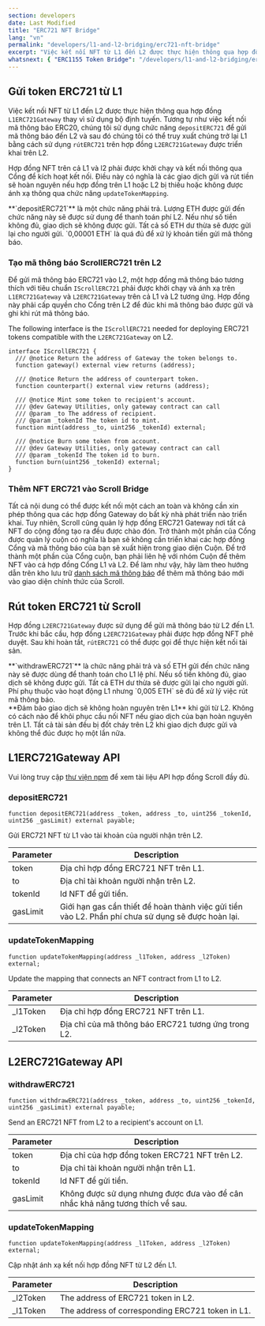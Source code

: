 ```yaml
---
section: developers
date: Last Modified
title: "ERC721 NFT Bridge"
lang: "vn"
permalink: "developers/l1-and-l2-bridging/erc721-nft-bridge"
excerpt: "Việc kết nối NFT từ L1 đến L2 được thực hiện thông qua hợp đồng L1ERC721Gateway thay vì sử dụng bộ định tuyến."
whatsnext: { "ERC1155 Token Bridge": "/developers/l1-and-l2-bridging/erc1155-token-bridge/" }
---
```



## Gửi token ERC721 từ L1

Việc kết nối NFT từ L1 đến L2 được thực hiện thông qua hợp đồng `L1ERC721Gateway` thay vì sử dụng bộ định tuyến. Tương tự như việc kết nối mã thông báo ERC20, chúng tôi sử dụng chức năng `depositERC721` để gửi mã thông báo đến L2 và sau đó chúng tôi có thể truy xuất chúng trở lại L1 bằng cách sử dụng `rútERC721` trên hợp đồng `L2ERC721Gateway` được triển khai trên L2. 

Hợp đồng NFT trên cả L1 và l2 phải được khởi chạy và kết nối thông qua Cổng để kích hoạt kết nối. Điều này có nghĩa là các giao dịch gửi và rút tiền sẽ hoàn nguyên nếu hợp đồng trên L1 hoặc L2 bị thiếu hoặc không được ánh xạ thông qua chức năng `updateTokenMapping`.

<Aside type="tip" title="">
  **`depositERC721`** là một chức năng phải trả. Lượng ETH được gửi đến chức năng này sẽ được sử dụng để thanh toán phí L2. Nếu như số tiền không đủ, giao dịch sẽ không được gửi. Tất cả số ETH dư thừa sẽ được gửi lại cho người gửi. `0,00001 ETH` là quá đủ để xử lý khoản tiền gửi mã thông báo.
</Aside>

### Tạo mã thông báo ScrollERC721 trên L2

Để gửi mã thông báo ERC721 vào L2, một hợp đồng mã thông báo tương thích với tiêu chuẩn `IScrollERC721` phải được khởi chạy và ánh xạ trên `L1ERC721Gateway` và `L2ERC721Gateway` trên cả L1 và L2 tương ứng. Hợp đồng này phải cấp quyền cho Cổng trên L2 để đúc khi mã thông báo được gửi và ghi khi rút mã thông báo.

The following interface is the `IScrollERC721` needed for deploying ERC721 tokens compatible with the `L2ERC721Gateway` on L2.

```solidity
interface IScrollERC721 {
  /// @notice Return the address of Gateway the token belongs to.
  function gateway() external view returns (address);

  /// @notice Return the address of counterpart token.
  function counterpart() external view returns (address);

  /// @notice Mint some token to recipient's account.
  /// @dev Gateway Utilities, only gateway contract can call
  /// @param _to The address of recipient.
  /// @param _tokenId The token id to mint.
  function mint(address _to, uint256 _tokenId) external;

  /// @notice Burn some token from account.
  /// @dev Gateway Utilities, only gateway contract can call
  /// @param _tokenId The token id to burn.
  function burn(uint256 _tokenId) external;
}
```

### Thêm NFT ERC721 vào Scroll Bridge

Tất cả nội dung có thể được kết nối một cách an toàn và không cần xin phép thông qua các hợp đồng Gateway do bất kỳ nhà phát triển nào triển khai. Tuy nhiên, Scroll cũng quản lý hợp đồng ERC721 Gateway nơi tất cả NFT do cộng đồng tạo ra đều được chào đón. Trở thành một phần của Cổng được quản lý cuộn có nghĩa là bạn sẽ không cần triển khai các hợp đồng Cổng và mã thông báo của bạn sẽ xuất hiện trong giao diện Cuộn. Để trở thành một phần của Cổng cuộn, bạn phải liên hệ với nhóm Cuộn để thêm NFT vào cả hợp đồng Cổng L1 và L2. Để làm như vậy, hãy làm theo hướng dẫn trên kho lưu trữ [danh sách mã thông báo](https://github.com/scroll-tech/token-list) để thêm mã thông báo mới vào giao diện chính thức của Scroll.

## Rút token ERC721 từ Scroll

Hợp đồng `L2ERC721Gateway` được sử dụng để gửi mã thông báo từ L2 đến L1. Trước khi bắc cầu, hợp đồng `L2ERC721Gateway` phải được hợp đồng NFT phê duyệt. Sau khi hoàn tất, `rútERC721` có thể được gọi để thực hiện kết nối tài sản.

<Aside type="tip" title="">
  **`withdrawERC721`** là chức năng phải trả và số ETH gửi đến chức năng này sẽ được dùng để thanh toán cho L1 lệ phí. Nếu số tiền không đủ, giao dịch sẽ không được gửi. Tất cả ETH dư thừa sẽ được gửi lại cho người gửi. Phí phụ thuộc vào hoạt động L1 nhưng `0,005 ETH` sẽ đủ để xử lý việc rút mã thông báo.
</Aside>

<Aside type="caution" title="">
  **Đảm bảo giao dịch sẽ không hoàn nguyên trên L1** khi gửi từ L2. Không có cách nào để khôi phục cầu nối NFT nếu giao dịch của bạn hoàn nguyên trên L1. Tất cả tài sản đều bị đốt cháy trên L2 khi giao dịch được gửi và không thể đúc được họ một lần nữa.
</Aside>

## L1ERC721Gateway API

Vui lòng truy cập [thư viện npm](https://www.npmjs.com/package/@scroll-tech/contracts?activeTab=code) để xem tài liệu API hợp đồng Scroll đầy đủ.

### depositERC721

```solidity
function depositERC721(address _token, address _to, uint256 _tokenId, uint256 _gasLimit) external payable;
```

Gửi ERC721 NFT từ L1 vào tài khoản của người nhận trên L2.

| Parameter | Description                                       |
| --------- | ------------------------------------------------- |
| token     | Địa chỉ hợp đồng ERC721 NFT trên L1.              |
| to        | Địa chỉ tài khoản người nhận trên L2.             |
| tokenId   | Id NFT để gửi tiền.                               |
| gasLimit  | Giới hạn gas cần thiết để hoàn thành việc gửi tiền vào L2. Phần phí chưa sử dụng sẽ được hoàn lại.|

### updateTokenMapping

```solidity
function updateTokenMapping(address _l1Token, address _l2Token) external;
```

Update the mapping that connects an NFT contract from L1 to L2.

| Parameter | Description                                      |
| --------- | ------------------------------------------------ |
| \_l1Token | Địa chỉ hợp đồng ERC721 NFT trên L1.             |
| \_l2Token | Địa chỉ của mã thông báo ERC721 tương ứng trong L2.|

## L2ERC721Gateway API

### withdrawERC721

```solidity
function withdrawERC721(address _token, address _to, uint256 _tokenId, uint256 _gasLimit) external payable;
```

Send an ERC721 NFT from L2 to a recipient's account on L1.

| Parameter | Description                                                              |
| --------- | ------------------------------------------------------------------------ |
| token     | Địa chỉ của hợp đồng token ERC721 NFT trên L2.                           |
| to        | Địa chỉ tài khoản người nhận trên L1.                                    |
| tokenId   | Id NFT để gửi tiền.                                                      |
| gasLimit  | Không được sử dụng nhưng được đưa vào để cân nhắc khả năng tương thích về sau.|

### updateTokenMapping

```solidity
function updateTokenMapping(address _l1Token, address _l2Token) external;
```

Cập nhật ánh xạ kết nối hợp đồng NFT từ L2 đến L1.

| Parameter | Description                                      |
| --------- | ------------------------------------------------ |
| \_l2Token | The address of ERC721 token in L2.               |
| \_l1Token | The address of corresponding ERC721 token in L1. |
